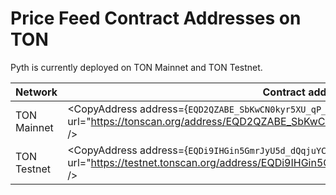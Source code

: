 
# Price Feed Contract Addresses on TON

Pyth is currently deployed on TON Mainnet and TON Testnet.

| Network     | Contract address                                                                                                                                                        |
| ----------- | ----------------------------------------------------------------------------------------------------------------------------------------------------------------------- |
| TON Mainnet | <CopyAddress address={`EQD2QZABE_SbKwCN0kyr5XU_qP_uNkL0fwDodHEgHFLaahgC`} url="https://tonscan.org/address/EQD2QZABE_SbKwCN0kyr5XU_qP_uNkL0fwDodHEgHFLaahgC" />         |
| TON Testnet | <CopyAddress address={`EQDi9IHGin5GmrJyU5d_dQqjuYC22tshx1dxz9j5_ZGUz74j`} url="https://testnet.tonscan.org/address/EQDi9IHGin5GmrJyU5d_dQqjuYC22tshx1dxz9j5_ZGUz74j" /> |
